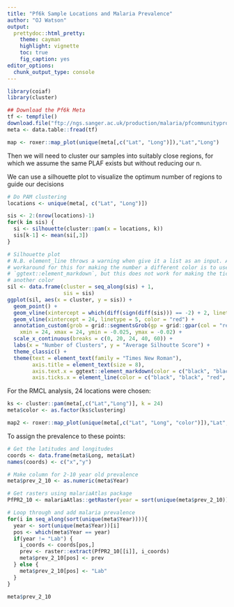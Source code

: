 ```yaml
---
title: "Pf6k Sample Locations and Malaria Prevalence"
author: "OJ Watson"
output:
  prettydoc::html_pretty:
    theme: cayman
    highlight: vignette
    toc: true
    fig_caption: yes
editor_options: 
  chunk_output_type: console
---
```


```r
library(coiaf)
library(cluster)
```

```r
## Download the Pf6k Meta
tf <- tempfile()
download.file("ftp://ngs.sanger.ac.uk/production/malaria/pfcommunityproject/Pf6/Pf_6_samples.txt",tf)
meta <- data.table::fread(tf)

map <- roxer::map_plot(unique(meta[,c("Lat", "Long")]),"Lat","Long")
```

Then we will need to cluster our samples into suitably close regions, for which
we assume the same PLAF exists but without reducing our n.

We can use a silhouette plot to visualize the optimum number of regions to guide 
our decisions

```r
# Do PAM clustering
locations <- unique(meta[, c("Lat", "Long")])

sis <- 2:(nrow(locations)-1)
for(k in sis) {
  si <- silhouette(cluster::pam(x = locations, k))
  sis[k-1] <- mean(si[,3])
}

# Silhouette plot
# N.B. element_line throws a warning when give it a list as an input. A
# workaround for this for making the number a different color is to use
# `ggtext::element_markdown`, but this does not work for making the tick mark
# another color
sil <- data.frame(cluster = seq_along(sis) + 1,
                  sis = sis)
ggplot(sil, aes(x = cluster, y = sis)) + 
  geom_point() +
  geom_vline(xintercept = which(diff(sign(diff(sis))) == -2) + 2, linetype = 5) +
  geom_vline(xintercept = 24, linetype = 5, color = "red") +
  annotation_custom(grob = grid::segmentsGrob(gp = grid::gpar(col = "red", lwd = 2)), 
    xmin = 24, xmax = 24, ymin = -0.025, ymax = -0.02) +
  scale_x_continuous(breaks = c(0, 20, 24, 40, 60)) +
  labs(x = "Number of Clusters", y = "Average Silhoutte Score") +
  theme_classic() +
  theme(text = element_text(family = "Times New Roman"),
        axis.title = element_text(size = 8),
        axis.text.x = ggtext::element_markdown(color = c("black", "black", "red", "black", "black")),
        axis.ticks.x = element_line(color = c("black", "black", "red", "black", "black")))
```

For the RMCL analysis, 24 locations were chosen:

```r
ks <- cluster::pam(meta[,c("Lat","Long")], k = 24)
meta$color <- as.factor(ks$clustering)

map2 <- roxer::map_plot(unique(meta[,c("Lat", "Long", "color")]),"Lat","Long")
```

To assign the prevalence to these points:

```r
# Get the latitudes and longitudes
coords <- data.frame(meta$Long, meta$Lat)
names(coords) <- c("x","y")

# Make column for 2-10 year old prevalence
meta$prev_2_10 <- as.numeric(meta$Year)

# Get rasters using malariaAtlas package
PfPR2_10 <- malariaAtlas::getRaster(year = sort(unique(meta$prev_2_10)))

# Loop through and add malaria prevalence
for(i in seq_along(sort(unique(meta$Year)))){
  year <- sort(unique(meta$Year))[i]
  pos <- which(meta$Year == year)
  if(year != "Lab") {
    i_coords <- coords[pos,]
    prev <- raster::extract(PfPR2_10[[i]], i_coords)
    meta$prev_2_10[pos] <- prev
  } else {
    meta$prev_2_10[pos] <- "Lab"
  }
}

meta$prev_2_10
```
